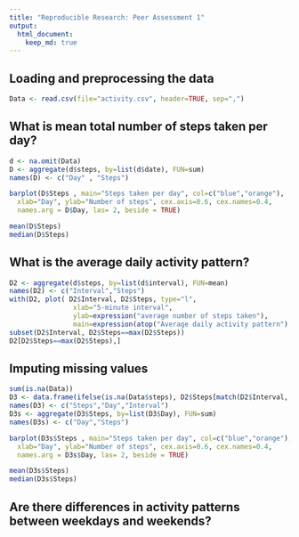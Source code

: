 ```yaml
---
title: "Reproducible Research: Peer Assessment 1"
output: 
  html_document:
    keep_md: true
---
```


## Loading and preprocessing the data

```r
Data <- read.csv(file="activity.csv", header=TRUE, sep=",")
```


## What is mean total number of steps taken per day?
```r
d <- na.omit(Data)
D <- aggregate(d$steps, by=list(d$date), FUN=sum)
names(D) <- c("Day" , "Steps")

barplot(D$Steps , main="Steps taken per day", col=c("blue","orange"),
  xlab="Day", ylab="Number of steps", cex.axis=0.6, cex.names=0.4,
  names.arg = D$Day, las= 2, beside = TRUE)

mean(D$Steps)
median(D$Steps)
```


## What is the average daily activity pattern?
```r
D2 <- aggregate(d$steps, by=list(d$interval), FUN=mean)
names(D2) <- c("Interval","Steps")
with(D2, plot( D2$Interval, D2$Steps, type="l",
                xlab="5-minute interval", 
                ylab=expression("average number of steps taken"), 
                main=expression(atop("Average daily activity pattern") ) ) )
subset(D2$Interval, D2$Steps==max(D2$Steps))
D2[D2$Steps==max(D2$Steps),]
```



## Imputing missing values
```r
sum(is.na(Data))
D3 <- data.frame(ifelse(is.na(Data$steps), D2$Steps[match(D2$Interval, Data$interval)], Data$steps), Data$date,Data$interval)
names(D3) <- c("Steps","Day","Interval")
D3s <- aggregate(D3$Steps, by=list(D3$Day), FUN=sum)
names(D3s) <- c("Day","Steps")

barplot(D3s$Steps , main="Steps taken per day", col=c("blue","orange"),
  xlab="Day", ylab="Number of steps", cex.axis=0.6, cex.names=0.4,
  names.arg = D3s$Day, las= 2, beside = TRUE)

mean(D3s$Steps)
median(D3s$Steps)
```


## Are there differences in activity patterns between weekdays and weekends?
```r
```